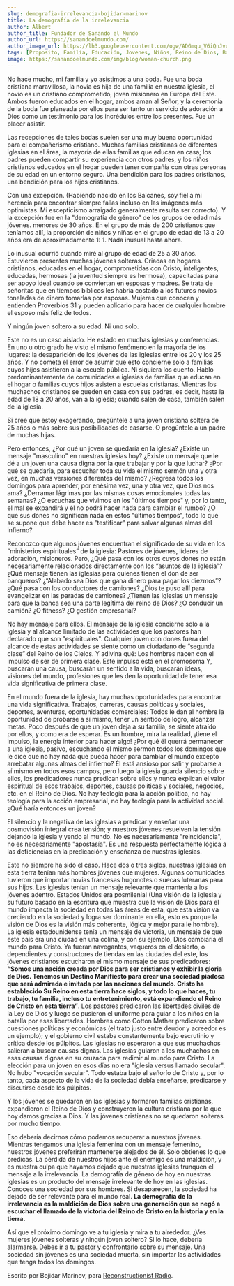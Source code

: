 ```yaml
---
slug: demografia-irrelevancia-bojidar-marinov
title: La demografía de la irrelevancia
author: Albert
author_title: Fundador de Sanando el Mundo
author_url: https://sanandoelmundo.com/
author_image_url: https://lh3.googleusercontent.com/ogw/ADGmqu_V6iQnJvuIOUFQJ8ebZQW6vvBd8lk0fipmF92Z
tags: [Proposito, Familia, Educación, Jovenes, Niños, Reino de Dios, Bojidar Marinov]
image: https://sanandoelmundo.com/img/blog/woman-church.png
---
```




<Redirect to="/articles/la-demografia-de-la-irrelevancia" />


No hace mucho, mi familia y yo asistimos a una boda. Fue una boda cristiana maravillosa, la novia es hija de una familia en nuestra iglesia, el novio es un cristiano comprometido, joven misionero en Europa del Este. Ambos fueron educados en el hogar, ambos aman al Señor, y la ceremonia de la boda fue planeada por ellos para ser tanto un servicio de adoración a Dios como un testimonio para los incrédulos entre los presentes. Fue un placer asistir.

Las recepciones de tales bodas suelen ser una muy buena oportunidad para el compañerismo cristiano. Muchas familias cristianas de diferentes iglesias en el área, la mayoría de ellas familias que educan en casa; los padres pueden compartir su experiencia con otros padres, y los niños cristianos educados en el hogar pueden tener compañía con otras personas de su edad en un entorno seguro. Una bendición para los padres cristianos, una bendición para los hijos cristianos.

Con una excepción. (Habiendo nacido en los Balcanes, soy fiel a mi herencia para encontrar siempre fallas incluso en las imágenes más optimistas. Mi escepticismo arraigado generalmente resulta ser correcto). Y la excepción fue en la "demografía de género" de los grupos de edad más jóvenes. menores de 30 años. En el grupo de más de 200 cristianos que teníamos allí, la proporción de niños y niñas en el grupo de edad de 13 a 20 años era de aproximadamente 1: 1. Nada inusual hasta ahora.

Lo inusual ocurrió cuando miré al grupo de edad de 25 a 30 años. Estuvieron presentes muchas jóvenes solteras. Criadas en hogares cristianos, educadas en el hogar, comprometidas con Cristo, inteligentes, educadas, hermosas (la juventud siempre es hermosa), capacitadas para ser apoyo ideal cuando se conviertan en esposas y madres. Se trata de señoritas que en tiempos bíblicos les habría costado a los futuros novios toneladas de dinero tomarlas por esposas. Mujeres que conocen y entienden Proverbios 31 y pueden aplicarlo para hacer de cualquier hombre el esposo más feliz de todos.

Y ningún joven soltero a su edad. Ni uno solo.

<!--truncate-->

Este no es un caso aislado. He estado en muchas iglesias y conferencias. En uno u otro grado he visto el mismo fenómeno en la mayoría de los lugares: la desaparición de los  jóvenes de las iglesias entre los 20 y los 25 años. Y no cometa el error de asumir que esto concierne solo a familias cuyos hijos asistieron a la escuela pública. Ni siquiera los cuento. Hablo predominantemente de comunidades e iglesias de familias que educan en el hogar o familias cuyos hijos asisten a escuelas cristianas. Mientras los muchachos cristianos se queden en casa con sus padres, es decir, hasta la edad de 18 a 20 años, van a la iglesia; cuando salen de casa, también salen de la iglesia.

Si cree que estoy exagerando, pregúntele a una joven cristiana soltera de 25 años o más sobre sus posibilidades de casarse. O pregúntele a un padre de muchas hijas.

Pero entonces, ¿Por qué un joven se quedaría en la iglesia? ¿Existe un mensaje "masculino" en nuestras iglesias hoy? ¿Existe un mensaje que le dé a un joven una causa digna por la que trabajar y por la que luchar? ¿Por qué se quedaría, para escuchar toda su vida el mismo sermón una y otra vez, en muchas versiones diferentes del mismo? ¿Regresa todos los domingos para aprender, por enésima vez, una y otra vez, que Dios nos ama? ¿Derramar lágrimas por las mismas cosas emocionales todas las semanas? ¿O escuchas que vivimos en los "últimos tiempos" y, por lo tanto, el mal se expandirá y él no podrá hacer nada para cambiar el rumbo? ¿O que sus dones no significan nada en estos "últimos tiempos", todo lo que se supone que debe hacer es "testificar" para salvar algunas almas del infierno?

Reconozco que algunos jóvenes encuentran el significado de su vida en los “ministerios espirituales” de la iglesia: Pastores de jóvenes, líderes de adoración, misioneros. Pero, ¿Qué pasa con los otros cuyos dones no están necesariamente relacionados directamente con los “asuntos de la iglesia”? ¿Qué mensaje tienen las iglesias para quienes tienen el don de ser banqueros? ¿“Alabado sea Dios que gana dinero para pagar los diezmos”? ¿Qué pasa con los conductores de camiones? ¿Dios te puso allí para evangelizar en las paradas de camiones? ¿Tienen las iglesias un mensaje para que la banca sea una parte legítima del reino de Dios? ¿O conducir un camión? ¿O fitness? ¿O gestión empresarial?

No hay mensaje para ellos. El mensaje de la iglesia concierne solo a la iglesia y al alcance limitado de las actividades que los pastores han declarado que son "espirituales". Cualquier joven con dones fuera del alcance de estas actividades se siente como un ciudadano de “segunda clase” del Reino de los Cielos. Y adivina qué: Los hombres nacen con el impulso de ser de primera clase. Este impulso está en el cromosoma Y, buscarán una causa, buscarán un sentido a la vida, buscarán ideas, visiones del mundo, profesiones que les den la oportunidad de tener esa vida significativa de primera clase.

En el mundo fuera de la iglesia, hay muchas oportunidades para encontrar una vida significativa. Trabajos, carreras, causas políticas y sociales, deportes, aventuras, oportunidades comerciales: Todos le dan al hombre la oportunidad de probarse a sí mismo, tener un sentido de logro, alcanzar metas. Poco después de que un joven deja a su familia, se siente atraído por ellos, y como era de esperar. Es un hombre, mira la realidad, ¡tiene el impulso, la energía interior para hacer algo! ¿Por qué él querrá permanecer a una iglesia, pasivo, escuchando el mismo sermón todos los domingos que le dice que no hay nada que pueda hacer para cambiar el mundo excepto arrebatar algunas almas del infierno? Él está ansioso por salir y probarse a sí mismo en todos esos campos, pero luego la iglesia guarda silencio sobre ellos, los predicadores nunca predican sobre ellos y nunca explican el valor espiritual de esos trabajos, deportes, causas políticas y sociales, negocios, etc. en el Reino de Dios. No hay teología para la acción política, no hay teología para la acción empresarial, no hay teología para la actividad social. ¿Qué haría entonces un joven?

El silencio y la negativa de las iglesias a predicar y enseñar una cosmovisión integral crea tensión; y nuestros jóvenes resuelven la tensión dejando la iglesia y yendo al mundo. No es necesariamente "reincidencia", no es necesariamente "apostasía". Es una respuesta perfectamente lógica a las deficiencias en la predicación y enseñanza de nuestras iglesias.

Este no siempre ha sido el caso. Hace dos o tres siglos, nuestras iglesias en esta tierra tenían más hombres jóvenes que mujeres. Algunas comunidades tuvieron que importar novias francesas hugonotes o suecas luteranas para sus hijos. Las iglesias tenían un mensaje relevante que mantenía a los jóvenes adentro. Estados Unidos era posmilenial (Una visión de la iglesia y su futuro basado en la escritura que muestra que la visión de Dios para el mundo impacta la sociedad en todas las áreas de esta, que esta visión va creciendo en la sociedad y logra ser dominante en ella, esto es porque la visión de Dios es la visión más coherente, lógica y mejor para le hombre). La iglesia estadounidense tenía un mensaje de victoria, un mensaje de que este país era una ciudad en una colina, y con su ejemplo, Dios cambiaría el mundo para Cristo. Ya fueran navegantes, vaqueros en el desierto, o dependientes y constructores de tiendas en las ciudades del este, los jóvenes cristianos escucharon el mismo mensaje de sus predicadores: **“Somos una nación creada por Dios para ser cristianos y exhibir la gloria de Dios. Tenemos un Destino Manifiesto para crear una sociedad piadosa que será admirada e imitada por las naciones del mundo. Cristo ha establecido Su Reino en esta tierra hace siglos, y todo lo que haces, tu trabajo, tu familia, incluso tu entretenimiento, está expandiendo el Reino de Cristo en esta tierra”**. Los pastores predicaron las libertades civiles de la Ley de Dios y luego se pusieron el uniforme para guiar a los niños en la batalla por esas libertades. Hombres como Cotton Mather predicaron sobre cuestiones políticas y económicas (el trato justo entre deudor y acreedor es un ejemplo); y el gobierno civil estaba constantemente bajo escrutinio y crítica desde los púlpitos. Las iglesias no esperaron a que sus muchachos salieran a buscar causas dignas. Las iglesias guiaron a los muchachos en esas causas dignas en su cruzada para redimir al mundo para Cristo. La elección para un joven en esos días no era "iglesia versus llamado secular". No hubo "vocación secular". Todo estaba bajo el señorío de Cristo y, por lo tanto, cada aspecto de la vida de la sociedad debía enseñarse, predicarse y discutirse desde los púlpitos.

Y los jóvenes se quedaron en las iglesias y formaron familias cristianas, expandieron el Reino de Dios y construyeron la cultura cristiana por la que hoy damos gracias a Dios. Y las jóvenes cristianas no se quedaron solteras por mucho tiempo.

Eso debería decirnos cómo podemos recuperar a nuestros jóvenes. Mientras tengamos una iglesia femenina con un mensaje femenino, nuestros jóvenes preferirán mantenerse alejados de él. Solo obtienes lo que predicas. La pérdida de nuestros hijos ante el enemigo es una maldición, y es nuestra culpa que hayamos dejado que nuestras iglesias trunquen el mensaje a la irrelevancia. La demografía de género de hoy en nuestras iglesias es un producto del mensaje irrelevante de hoy en las iglesias. Conoces una sociedad por sus hombres. Si desaparecen, la sociedad ha dejado de ser relevante para el mundo real. **La demografía de la irrelevancia es la maldición de Dios sobre una generación que se negó a escuchar el llamado de la victoria del Reino de Cristo en la historia y en la tierra.**

Así que el próximo domingo ve a tu iglesia y mira a tu alrededor. ¿Ves mujeres jóvenes solteras y ningún joven soltero? Si lo hace, debería alarmarse. Debes ir a tu pastor y confrontarlo sobre su mensaje. Una sociedad sin jóvenes es una sociedad muerta, sin importar las actividades que tenga todos los domingos.


<div className="alert alert--secondary" role="info">
  Escrito por Bojidar Marinov, para <a href="https://www.reconstructionistradio.com/">Reconstructionist Radio</a>.
</div>